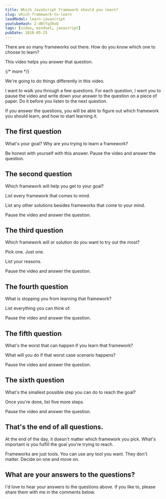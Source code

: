 ```yaml
---
title: Which JavaScript framework should you learn?
slug: which-framework-to-learn
leadModal: learn-javascript
youtubeHash: Z-dNtfq39zQ
tags: [video, mindset, javascript]
pubDate: 2018-05-25
---
```


There are so many frameworks out there. How do you know which one to choose to learn?

This video helps you answer that question.

{/* more */}

We're going to do things differently in this video.

I want to walk you through a few questions. For each question, I want you to pause the video and write down your answer to the question on a piece of paper. Do it before you listen to the next question.

If you answer the questions, you will be able to figure out which framework you should learn, and how to start learning it.

## The first question

What's your goal? Why are you trying to learn a framework?

Be honest with yourself with this answer. Pause the video and answer the question.

## The second question

Which framework will help you get to your goal?

List every framework that comes to mind.

List any other solutions besides frameworks that come to your mind.

Pause the video and answer the question.

## The third question

Which framework will or solution do you want to try out the most?

Pick one. Just one.

List your reasons.

Pause the video and answer the question.

## The fourth question

What is stopping you from learning that framework?

List everything you can think of.

Pause the video and answer the question.

## The fifth question

What's the worst that can happen if you learn that framework?

What will you do if that worst case scenario happens?

Pause the video and answer the question.

## The sixth question

What's the smallest possible step you can do to reach the goal?

Once you're done, list five more steps.

Pause the video and answer the question.

## That's the end of all questions.

At the end of the day, it doesn't matter which framework you pick. What's important is you fulfill the goal you're trying to reach.

Frameworks are just tools. You can use any tool you want. They don't matter. Decide on one and move on.

## What are your answers to the questions?

I'd love to hear your answers to the questions above. If you like to, please share them with me in the comments below.
